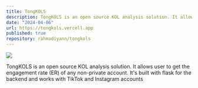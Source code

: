 ```yaml
---
title: TongKOLS
description: TongKOLS is an open source KOL analysis solution. It allows user to get the engagement rate (ER) of any non-private account. It's built with flask for the backend and works with TikTok and Instagram accounts
date: "2024-04-06"
url: https://tongkols.vercell.app
published: true
repository: rahmadiyann/tongkols
---
```



[![](/tongkols.png)](https://tongkols.vercell.app)

TongKOLS is an open source KOL analysis solution. It allows user to get the engagement rate (ER) of any non-private account. It's built with flask for the backend and works with TikTok and Instagram accounts
